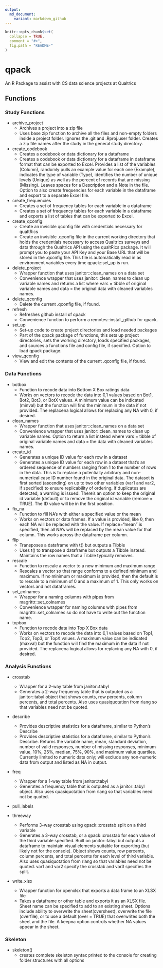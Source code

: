 ---
output:
  md_document:
    variant: markdown_github
---

<!-- README.md is generated from README.Rmd. Please edit that file -->

```{r, echo = FALSE}
knitr::opts_chunk$set(
  collapse = TRUE,
  comment = "#>",
  fig.path = "README-"
)
```

# qpack

An R Package to assist with CS data science projects at Qualtrics

## Functions

### Study Functions

* archive_project
  + Archives a project into a zip file
  + Uses base zip function to archive all the files and non-empty folders inside a project folder. Ignores the .git and .Rproj.user folder. Creates a zip file names after the study in the general study directory.


* create_codebook
  + Creates a codebook or data dictionary for a dataframe
  + Creates a codebook or data dictionary for a dataframe in dataframe format that can be exported to Excel.  Provides a list of the variables (Column), randomly pulls an example value for each one (Example), indicates the type of variable (Type), identifies the number of unique levels (Unique) as well as the percent of records that are missing (Missing).  Leaves spaces for a Description and a Note in the file.  Option to also create frequencies for each variable in the dataframe and export to a separate Excel file.
  
* create_frequencies
  + Creates a set of frequency tables for each variable in a dataframe
  + Creates a set of frequency tables for each variable in a dataframe and exports a list of tables that can be exported to Excel.


* create_qconfig
  + Create an invisible qconfig file with credentials necessary for qualtRics
  + Create an invisible .qconfig file in the current working directory that holds the credentials necessary to access Qualtrics surveys and data through the Qualtrics API using the qualtRics package.  It will prompt you to paste your API Key and your Base URL that will be stored in the .qconfig file.  This file is automatically read in as environment variables every time qpack::set_up is run.


* delete_project
  + Wrapper function that uses janitor::clean_names on a data set
  + Convenience wrapper that uses janitor::clean_names to clean up variable names and returns a list where vars = tibble of original variable names and data = the original data with cleaned variables names.


* delete_qconfig
  + Delete the current .qconfig file, if found.


* refresh
  + Refreshes github install of qpack
  + Convenience function to perform a remotes::install_github for qpack.


* set_up
  + Set-up code to create project directories and load needed packages
  + Part of the qpack package of functions, this sets up project directories, sets the working directory, loads specified packages, and sources a functions file and config file, if specified. Option to load qpack package.


* view_qconfig
  + View and edit the contents of the current .qconfig file, if found.


### Data Functions

* botbox
  + Function to recode data into Bottom X Box ratings data
  + Works on vectors to recode the data into 0,1 values based on Bot1, Bot2, Bot3, or BotX values. A minimum value can be indicated (minval) but the function will find the minimum in the data if not provided. The replacena logical allows for replacing any NA with 0, if desired.

    
* clean_names
  + Wrapper function that uses janitor::clean_names on a data set
  + Convenience wrapper that uses janitor::clean_names to clean up variable names.  Option to return a list instead where vars = tibble of original variable names and data = the data with cleaned variables names.


* create_id
  + Generates a unique ID value for each row in a dataset
  + Generates a unique ID value for each row in a dataset that's an ordered sequence of numbers ranging from 1 to the number of rows in the data. This is to replace a potentially arbitrary and non-numerical case ID number found in the original data. The dataset is first sorted (ascending) on up to two other variables (var1 and var2, if specified) to ensure replicability of ordering. If duplicates are detected, a warning is issued. There's an option to keep the original id variable (default) or to remove the original id variable (remove = TRUE). The ID value will be in the first position.


* fix_na
  + Function to fill NA's with either a specified value or the mean
  + Works on vectors or data frames. If a value is provided, like 0, then each NA will be replaced with the value. If replace="mean" is specified, then all NA's will be replaced by the mean value for that column. This works across the dataframe per column.


* flip
  + Transposes a dataframe with t() but outputs a Tibble
  + Uses t() to transpose a dataframe but outputs a Tibble instead. Maintains the row names that a Tibble typically removes.


* rescale
  + Function to rescale a vector to a new minimum and maximum range
  + Rescales a vector so that range conforms to a defined minimum and maximum. If no minimum or maximum is provided, then the default is to rescale to a minimum of 0 and a maximum of 1. This only works on vectors and not dataframes.

    
* set_colnames
  + Wrapper for a naming columns with pipes from magrittr::set_colnames
  + Convenience wrapper for naming columns with pipes from magrittr::set_colnames so do not have to write out the function name.

    
* topbox
  + Function to recode data into Top X Box data
  + Works on vectors to recode the data into 0,1 values based on Top1, Top2, Top3, or TopX values. A maximum value can be indicated (maxval) but the function will find the maximum in the data if not provided. The replacena logical allows for replacing any NA with 0, if desired.


### Analysis Functions

* crosstab
  + Wrapper for a 2-way table from janitor::tabyl
  + Generates a 2-way frequency table that is outputed as a janitor::tabyl object that shows counts, row percents, column percents, and total percents. Also uses quasiquotation from rlang so that variables need not be quoted.


* describe
  + Provides descriptive statistics for a dataframe, similar to Python's Describe
  + Provides descriptive statistics for a dataframe, similar to Python's Describe. Returns the variable name, mean, standard deviation, number of valid responses, number of missing responses, minimum value, 10%, 25%, median, 75%, 90%, and maximum value quartiles. Currently limited to numeric data only; will exclude any non-numeric data from output and listed as NA in output.

* freq
  + Wrapper for a 1-way table from janitor::tabyl
  + Generates a frequency table that is outputed as a janitor::tabyl object. Also uses quasiquotation from rlang so that variables need not be quoted.


* pull_labels


* threeway
  + Performs 3-way crosstab using qpack::crosstab split on a third variable
  + Generates a 3-way crosstab, or a qpack::crosstab for each value of the third variable specified. Built on janitor::tabyl but outputs a dataframe to maintain visual elements suitable for exporting (but likely not for the console). Object shows counts, row percents, column percents, and total percents for each level of third variable. Also uses quasiquotation from rlang so that variables need not be quoted. var1 and var2 specify the crosstab and var3 specifies the split.


* write_xlsx
  + Wrapper function for openxlsx that exports a data frame to an XLSX file
  + Takes a dataframe or other table and exports it as an XLSX file. Sheet name can be specified to add to an existing sheet. Options include ability to overwrite the sheet(oversheet), overwrite the file (overfile), or to use a default (over = TRUE) that overwrites both the sheet and the file. A keepna option controls whether NA values appear in the sheet.
  

### Skeleton

* skeleton()
    + creates complete skeleton syntax printed to the console for creating folder structures with all options
